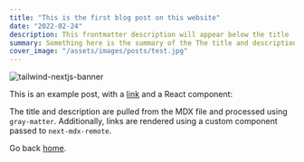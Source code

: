 ```yaml
---
title: "This is the first blog post on this website"
date: "2022-02-24"
description: This frontmatter description will appear below the title
summary: Something here is the summary of the The title and description are pulled from  The title and description are pulled from .
cover_image: "/assets/images/posts/test.jpg"
---
```


![tailwind-nextjs-banner](/images/posts/test-2.jpg)

This is an example post, with a [link](https://nextjs.org) and a React component:

<TestComponent name="next-mdx-remote" />

The title and description are pulled from the MDX file and processed using `gray-matter`. Additionally, links are rendered using a custom component passed to `next-mdx-remote`.

Go back [home](/).
